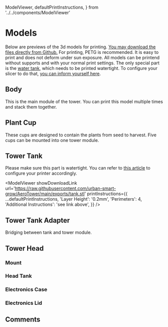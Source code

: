   ModelViewer,
  defaultPrintInstructions,
} from '../../components/ModelViewer'

# Models

Below are previews of the 3d models for printing. [You may download the files directly from Github.](https://github.com/urban-smart-grow/AeroTower/tree/main/exports)
For printing, PETG is recommended. It is easy to print and does not deform under sun exposure.
All models can be printend without supports and with your normal print settings.
The only special part is the [water tank](#tower-tank), which needs to be printed watertight. To configure your slicer to do that, [you can inform yourself here](https://help.prusa3d.com/article/watertight-prints_112324).

## Body

This is the main module of the tower. You can print this model multiple times and stack them together.

<ModelViewer
  showDownloadLink
  url='https://raw.githubusercontent.com/urban-smart-grow/AeroTower/main/exports/body.stl'
  printInstructions={defaultPrintInstructions}
/>

## Plant Cup

These cups are designed to contain the plants from seed to harvest.
Five cups can be mounted into one tower module.

<ModelViewer
  showDownloadLink
  url='https://raw.githubusercontent.com/urban-smart-grow/AeroTower/main/exports/plant_cup.stl'
  printInstructions={defaultPrintInstructions}
/>

## Tower Tank

Please make sure this part is watertight. You can refer to [this article](https://help.prusa3d.com/article/watertight-prints_112324) to configure your printer accordingly.

<ModelViewer
  showDownloadLink
  url='https://raw.githubusercontent.com/urban-smart-grow/AeroTower/main/exports/tank.stl'
  printInstructions={{
    ...defaultPrintInstructions,
    'Layer Height': '0.2mm',
    'Perimeters': 4,
    'Additional Instructions': 'see link above',
  }}
/>

## Tower Tank Adapter

Bridging between tank and tower module.

<ModelViewer
  showDownloadLink
  url='https://raw.githubusercontent.com/urban-smart-grow/AeroTower/main/exports/tank_adapter.stl'
  printInstructions={defaultPrintInstructions}
/>

## Tower Head

### Mount

<ModelViewer
  showDownloadLink
  url='https://raw.githubusercontent.com/urban-smart-grow/AeroTower/main/exports/head_mount.stl'
  printInstructions={defaultPrintInstructions}
/>

### Head Tank

<ModelViewer
  showDownloadLink
  url='https://raw.githubusercontent.com/urban-smart-grow/AeroTower/main/exports/head_tank.stl'
  printInstructions={defaultPrintInstructions}
/>

### Electronics Case

<ModelViewer
  showDownloadLink
  url='https://raw.githubusercontent.com/urban-smart-grow/AeroTower/main/exports/head_electronics_case.stl'
  printInstructions={defaultPrintInstructions}
/>

### Electronics Lid

<ModelViewer
  showDownloadLink
  url='https://raw.githubusercontent.com/urban-smart-grow/AeroTower/main/exports/head_electronics_lid.stl'
  printInstructions={defaultPrintInstructions}
/>

## Comments

<AeroTowerDiscordWidget />